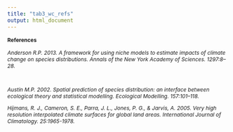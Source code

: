 ```yaml
---
title: "tab3_wc_refs"
output: html_document
---
```

<p>
<div style="font-size:9pt;font-weight:bold">References</div><p>
<div style="font-size:9pt;font-style:italic">
Anderson R.P. 2013. A framework for using niche models to estimate impacts of climate change on species distributions. Annals of the New York Academy of Sciences. 1297:8–28.<p><br>

Austin M.P. 2002. Spatial prediction of species distribution: an interface between ecological theory and statistical modelling. Ecological Modelling. 157:101–118.<p>

Hijmans, R. J., Cameron, S. E., Parra, J. L., Jones, P. G., & Jarvis, A. 2005. Very high resolution interpolated climate surfaces for global land areas. International Journal of Climatology. 25:1965-1978.<p>

</div>
